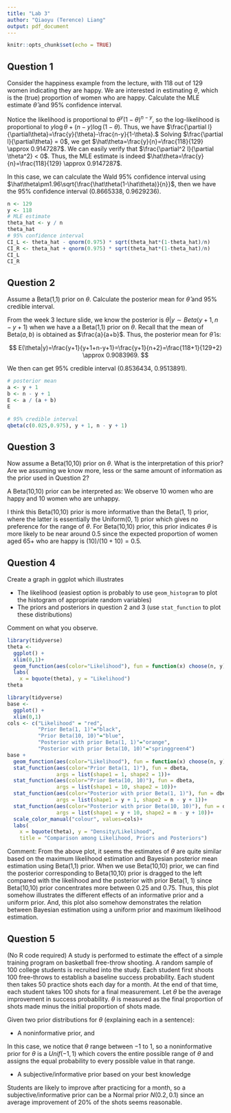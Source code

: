 ---
title: "Lab 3"
author: "Qiaoyu (Terence) Liang"
output: pdf_document
---

```{r setup, include=FALSE}
knitr::opts_chunk$set(echo = TRUE)
```

## Question 1

Consider the happiness example from the lecture, with 118 out of 129 women indicating they are happy. We are interested in estimating $\theta$, which is the (true) proportion of women who are happy. Calculate the MLE estimate $\hat{\theta}$ and 95% confidence interval. 

Notice the likelihood is proportional to $\theta^y(1-\theta)^{n-y}$, so the log-likelihood is proportional to $y\log\theta+(n-y)\log(1-\theta).$ Thus, we have $\frac{\partial l}{\partial\theta}=\frac{y}{\theta}-\frac{n-y}{1-\theta}.$ Solving $\frac{\partial l}{\partial\theta} = 0$, we get $\hat\theta=\frac{y}{n}=\frac{118}{129} \approx 0.9147287$. We can easily verify that $\frac{\partial^2 l}{\partial \theta^2} < 0$. Thus, the MLE estimate is indeed $\hat\theta=\frac{y}{n}=\frac{118}{129} \approx 0.9147287$.

In this case, we can calculate the Wald 95% confidence interval using $\hat\theta\pm1.96\sqrt{\frac{\hat\theta(1-\hat\theta)}{n}}$, then we have the 95% confidence interval (0.8665338, 0.9629236).

```{r}
n <- 129
y <- 118 
# MLE estimate
theta_hat <- y / n
theta_hat
# 95% confidence interval
CI_L <- theta_hat - qnorm(0.975) * sqrt(theta_hat*(1-theta_hat)/n) 
CI_R <- theta_hat + qnorm(0.975) * sqrt(theta_hat*(1-theta_hat)/n)
CI_L
CI_R
```


## Question 2

Assume a Beta(1,1) prior on $\theta$. Calculate the posterior mean for $\hat{\theta}$ and 95% credible interval. 

From the week 3 lecture slide, we know the posterior is $\theta|y\sim Beta(y+1,n-y+1)$ when we have a a Beta(1,1) prior on $\theta$. Recall that the mean of $\mathrm{Beta}(a, b)$ is obtained as $\frac{a}{a+b}$. Thus, the posterior mean for $\hat\theta$ is:

$$
E(\theta|y)=\frac{y+1}{y+1+n-y+1}=\frac{y+1}{n+2}=\frac{118+1}{129+2} \approx 0.9083969.
$$

We then can get 95% credible interval (0.8536434, 0.9513891).

```{r}
# posterior mean
a <- y + 1
b <- n - y + 1
E <- a / (a + b)
E
```

```{r}
# 95% credible interval
qbeta(c(0.025,0.975), y + 1, n - y + 1)
```



## Question 3

Now assume a Beta(10,10) prior on $\theta$. What is the interpretation of this prior? Are we assuming we know more, less or the same amount of information as the prior used in Question 2?

A Beta(10,10) prior can be interpreted as: We observe 10 women who are happy and 10 women who are unhappy. 

I think this Beta(10,10) prior is more informative than the Beta(1, 1) prior, where the latter is essentially the
Uniform(0, 1) prior which gives no preference for the range of $\theta$. For Beta(10,10) prior, this prior indicates $\theta$ is more likely to be near around $0.5$ since the expected proportion of women aged 65+ who are happy is $(10)/(10+10) = 0.5$.

## Question 4

Create a graph in ggplot which illustrates

- The likelihood (easiest option is probably to use `geom_histogram` to plot the histogram of appropriate random variables)
- The priors and posteriors in question 2 and 3 (use `stat_function` to plot these distributions)

Comment on what you observe. 

```{r}
library(tidyverse)
theta <-
  ggplot() +
  xlim(0,1)+
  geom_function(aes(color="Likelihood"), fun = function(x) choose(n, y)*x^y*(1-x)^(n-y)) +
  labs(
    x = bquote(theta), y = "Likelihood")
theta
```


```{r}
library(tidyverse)
base <-
  ggplot() +
  xlim(0,1)
cols <- c("Likelihood" = "red", 
          "Prior Beta(1, 1)"="black", 
          "Prior Beta(10, 10)"="blue", 
          "Posterior with prior Beta(1, 1)"="orange", 
          "Posterior with prior Beta(10, 10)"="springgreen4")
base +
  geom_function(aes(color="Likelihood"), fun = function(x) choose(n, y)*x^y*(1-x)^(n-y))+
  stat_function(aes(color="Prior Beta(1, 1)"), fun = dbeta,
                args = list(shape1 = 1, shape2 = 1))+
  stat_function(aes(color="Prior Beta(10, 10)"), fun = dbeta, 
                args = list(shape1 = 10, shape2 = 10))+
  stat_function(aes(color="Posterior with prior Beta(1, 1)"), fun = dbeta, 
                args = list(shape1 = y + 1, shape2 = n - y + 1))+
  stat_function(aes(color="Posterior with prior Beta(10, 10)"), fun = dbeta, 
                args = list(shape1 = y + 10, shape2 = n - y + 10))+
  scale_color_manual("colour", values=cols)+
  labs(
    x = bquote(theta), y = "Density/Likelihood", 
    title = "Comparison among Likelihood, Priors and Posteriors")  
```

Comment: From the above plot, it seems the estimates of $\theta$ are quite similar based on the maximum likelihood estimation and Bayesian posterior mean estimation using Beta(1,1) prior. When we use Beta(10,10) prior, we can find the posterior corresponding to Beta(10,10) prior is dragged to the left compared with the likelihood and the posterior with prior Beta(1, 1) since Beta(10,10) prior concentrates more between 0.25 and 0.75. Thus, this plot somehow illustrates the different effects of an informative prior and a uniform prior. And, this plot also somehow demonstrates the relation between Bayesian estimation using a uniform prior and maximum likelihood estimation.


## Question 5

(No R code required) A study is performed to estimate the effect of a simple training program on basketball free-throw shooting. A random sample of 100 college students is recruited into the study. Each student first shoots 100 free-throws to establish a baseline success probability. Each student then takes 50 practice shots each day for a month. At the end of that time, each student takes 100 shots for a final measurement. Let $\theta$ be the average improvement in success probability. $\theta$ is measured as the final proportion of shots made minus the initial proportion of shots made. 

Given two prior distributions for $\theta$ (explaining each in a sentence):

- A noninformative prior, and

In this case, we notice that $\theta$ range between $-1$ to $1$, so a noninformative prior for $\theta$ is a $Unif (-1,1)$ which covers the entire possible range of $\theta$ and assigns the equal probability to every possible value in that range.

- A subjective/informative prior based on your best knowledge

Students are likely to improve after practicing for a month, so a subjective/informative prior can be a Normal prior $N(0.2, 0.1)$ since an average improvement of 20% of the shots seems reasonable. 


